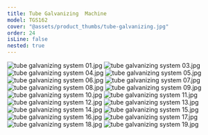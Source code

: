 ```yaml
---
title: Tube Galvanizing  Machine
model: TGS162
cover: "@assets/product_thumbs/tube-galvanizing.jpg"
order: 24
isLine: false
nested: true
---
```



<ProductTabs />

![tube galvanizing system 01.jpg](@assets/article_images/tube-galvanizing/tube-galvanizing-system-01.jpg)
![tube galvanizing system 03.jpg](@assets/article_images/tube-galvanizing/tube-galvanizing-system-03.jpg)
![tube galvanizing system 04.jpg](@assets/article_images/tube-galvanizing/tube-galvanizing-system-04.jpg)
![tube galvanizing system 05.jpg](@assets/article_images/tube-galvanizing/tube-galvanizing-system-05.jpg)
![tube galvanizing system 06.jpg](@assets/article_images/tube-galvanizing/tube-galvanizing-system-06.jpg)
![tube galvanizing system 07.jpg](@assets/article_images/tube-galvanizing/tube-galvanizing-system-07.jpg)
![tube galvanizing system 08.jpg](@assets/article_images/tube-galvanizing/tube-galvanizing-system-08.jpg)
![tube galvanizing system 09.jpg](@assets/article_images/tube-galvanizing/tube-galvanizing-system-09.jpg)
![tube galvanizing system 10.jpg](@assets/article_images/tube-galvanizing/tube-galvanizing-system-10.jpg)
![tube galvanizing system 11.jpg](@assets/article_images/tube-galvanizing/tube-galvanizing-system-11.jpg)
![tube galvanizing system 12.jpg](@assets/article_images/tube-galvanizing/tube-galvanizing-system-12.jpg)
![tube galvanizing system 13.jpg](@assets/article_images/tube-galvanizing/tube-galvanizing-system-13.jpg)
![tube galvanizing system 14.jpg](@assets/article_images/tube-galvanizing/tube-galvanizing-system-14.jpg)
![tube galvanizing system 15.jpg](@assets/article_images/tube-galvanizing/tube-galvanizing-system-15.jpg)
![tube galvanizing system 16.jpg](@assets/article_images/tube-galvanizing/tube-galvanizing-system-16.jpg)
![tube galvanizing system 17.jpg](@assets/article_images/tube-galvanizing/tube-galvanizing-system-17.jpg)
![tube galvanizing system 18.jpg](@assets/article_images/tube-galvanizing/tube-galvanizing-system-18.jpg)
![tube galvanizing system 19.jpg](@assets/article_images/tube-galvanizing/tube-galvanizing-system-19.jpg)
